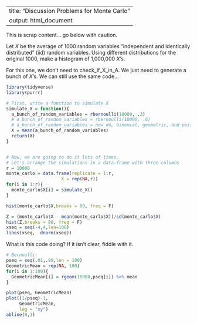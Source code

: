 
---
title: "Discussion Problems for Monte Carlo"
output: html_document
---

This is scrap content...  go below with caution. 

Let $X$ be the average of 1000 random variables "independent and identically distributed" (iid) random variables.  Using different distributions for the original 1000, make a histogram of 1,000,000 $X$'s.  

For this one, we don't need to check_if_X_in_A.  We just need to generate a bunch of $X$'s.  We can still use the same code...



```r
library(tidyverse)
library(purrr)

# First, write a function to simulate X
simulate_X = function(){
  a_bunch_of_random_variables = rbernoulli(10000, .3)
  # a_bunch_of_random_variables = rbernoulli(10000, .6)
  # a_bunch_of_random_variables = now do, binomial, geometric, and poisson.
  X = mean(a_bunch_of_random_variables)
  return(X)
}


# Now, we are going to do it lots of times.  
# Let's arrange the simulations in a data.frame with three columns
r = 10000
monte_carlo = data.frame(replicate = 1:r, 
                     X = rep(NA,r)) 
for(i in 1:r){
  monte_carlo$X[i] = simulate_X()
}

hist(monte_carlo$X,breaks = 80, freq = F)

Z = (monte_carlo$X - mean(monte_carlo$X))/sd(monte_carlo$X)
hist(Z,breaks = 80, freq = F)
xseq = seq(-4,4,len=100) 
lines(xseq,  dnorm(xseq))
```


What is this code doing?  If it isn't clear, fiddle with it.

```r
# Bernoulli:
pseq = seq(.01,.99,len = 100)
GeometricMean = rep(NA, 100)
for(i in 1:100){
  GeometricMean[i] = rgeom(10000,pseq[i]) %>% mean
}

plot(pseq, GeometricMean)
plot((1/pseq)-1, 
     GeometricMean, 
     log = "xy")
abline(0,1)
```


